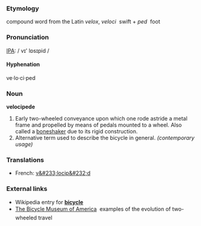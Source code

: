 ===Etymology===
compound word from the Latin ''velox'', ''veloci''&nbsp;&nbsp;swift + ''ped''&nbsp;&nbsp;foot

===Pronunciation===
[[IPA]]: / vɪ' lɒsɪpid /

====Hyphenation====
ve&middot;lo&middot;ci&middot;ped

===Noun===
'''velocipede'''

# Early two-wheeled conveyance upon which one rode astride a metal frame and propelled by means of pedals mounted to a wheel. Also called a [[boneshaker]] due to its rigid construction.
# Alternative term used to describe the bicycle in general. ''(contemporary usage)''


===Translations===
*French: [[v&#233;locip&#232;d]]

===External links===
*Wikipedia entry for '''[[w:bicycle|bicycle]]'''
*[http://www.bicyclemuseum.com/Html/bike1.html The Bicycle Museum of America] &#151; examples of the evolution of two-wheeled travel
